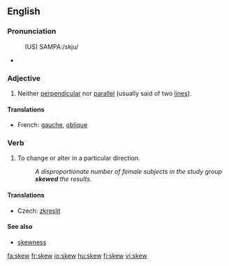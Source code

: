 ==English==

===Pronunciation===
:(US) SAMPA:/skju/
*{{audio|en-us-skew.ogg|Audio (US)}}
*:{{rhymes|uː}}

===Adjective===
{{en-adj|-}}

# {{mathematics}} Neither [[perpendicular]] nor [[parallel]] (usually said of two [[line]]s).

====Translations====
*French: [[gauche]], [[oblique]]

===Verb===
{{en-verb}}

# {{transitive}} To change or alter in a particular direction.
#:''A disproportionate number of female subjects in the study group '''skewed''' the results.''

====Translations====
{{trans-top|to change or alter in a particular direction}}
*Czech: [[zkreslit]]
{{trans-mid}}
{{trans-bottom}}

==== See also ====

* [[skewness]]

[[fa:skew]]
[[fr:skew]]
[[io:skew]]
[[hu:skew]]
[[fi:skew]]
[[vi:skew]]
